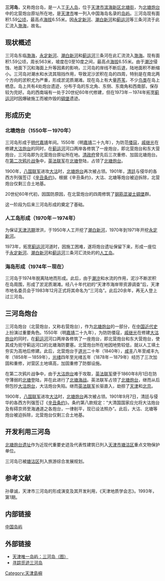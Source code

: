 {{coord|39|6|42.09|N|117|43|22.16|E|display=title}}

'''三河岛'''，又称炮台岛，是一人工[[无人岛|无人岛]]，位于[[天津市|天津市]][[滨海新区|滨海新区]][[北塘街道|北塘街]]，为[[北塘炮台|北塘炮台]]中的北营炮台原址所在地，是[[天津市|天津市]]唯一列入中国海岛名录的[[岛屿|岛屿]]。三河岛现有面积1.59[[公顷|公顷]]，最高点[[海拔|海拔]]6.55米。因[[永定新河|永定新河]]、[[潮白新河|潮白新河]]和[[蓟运河|蓟运河]]等三条河流于此汇流入[[渤海|渤海]]，故名。

== 现状概述 ==
三河岛东临[[渤海|渤海]]，[[永定新河|永定新河]]、[[潮白新河|潮白新河]]和[[蓟运河|蓟运河]]三条河在此汇流流入[[渤海|渤海]]。现有面积1.59公顷，周长563米，坡度在0至10度之间，最高点[[海拔|海拔]]6.55米。由于[[潮汐|潮汐]]侵蚀、地面下沉和海面上升等因素的影响，三河岛的岸线不断后退，陆地面积不断缩小。三河岛对潮水和水流其阻挡作用，导致泥沙淤积在岛的四周，特别是在南北两个方向的淤积尤为严重，形成淤泥质潮滩。现在岛上有大量[[芦苇|芦苇]]，不少[[鸟类|鸟类]]在岛上栖息。岛上共有4处炮台遗迹，分布于岛的东北角、东侧、东南角和西南部，保存较为完好。岛的西南端有一处于20世纪60年代修建，但在1973年－1974年拓宽[[蓟运河|蓟运河]]时因爆破施工而被炸毁的[[碉堡|碉堡]]遗迹。

== 形成历史 ==
=== 北塘炮台（1550年－1970年） ===
三河岛形成于[[明代|明代]][[嘉靖|嘉靖]]年间。1550年（明[[嘉靖|嘉靖]]二十九年），为防范[[倭寇|倭寇]]，[[戚继光|戚继光]]在修建[[大沽炮台|大沽炮台]]的同时，在[[蓟运河|蓟运河]]河口两岸各修筑了一座炮台，即北营炮台和东大营炮台，三河岛即为北营炮台原址所在地。[[清政府|清政府]]曾先后三次重修、加固北塘炮台。在[[第二次鸦片战争|第二次鸦片战争]]中，[[英法联军|英法联军]]在[[北塘|北塘]]登陆，占领了[[北塘炮台|北塘炮台]]。

1900年，[[八国联军|八国联军]]进攻[[大沽|大沽]]时，[[北塘炮台|北塘炮台]]再次被占领。1901年，[[清廷|清廷]]与侵华的各西方列强签订《[[辛丑条约|辛丑条约]]》。根据《辛丑条约》，大沽、北塘等炮台被迫拆除，北营炮台仅剩三合土地基。

20世纪60年代初，因国防原因，在北营炮台的四周修筑了[[钢筋混凝土|钢筋混凝土]][[碉堡|碉堡]]群。

这一阶段为后来三河岛形成的奠定了基础。

=== 人工岛形成（1970年－1974年） ===
为保证[[天津|天津]][[汛期|汛期]]泄洪，于1950年人工开挖了[[潮白新河|潮白新河]]，1970年到1971年开挖[[永定新河|永定新河]]。

1973年，拓宽[[蓟运河|蓟运河]]河道时，因施工困难，遂将炮台遗址保留下来，形成一座位于[[永定新河|永定新河]]、[[潮白新河|潮白新河]]和[[蓟运河|蓟运河]]三条河汇流处的的[[人工岛|人工岛]]。

=== 海岛形成（1974年－现在） ===
三河岛于1974年脱离陆地而形成。此后，由于[[潮汐|潮汐]]和水流的作用，泥沙不断淤积在岛周围，形成了淤泥质潮滩。经八十年代初的“天津市海岸带资源调查”后，天津市地名委员会于1983年12月正式将其命名为“三河岛”。此后20余年，再无人登上过三河岛。

== 三河岛炮台 ==
三河岛炮台（北营炮台，又称右营炮台），作为[[北塘炮台|北塘炮台]]的一部分，在[[中国近代史|中国近代史]]上扮演过重要角色。1550年（明[[嘉靖|嘉靖]]二十九年），为防防倭寇，[[戚继光|戚继光]]在修建[[大沽炮台|大沽炮台]]的同时，在[[蓟运河|蓟运河]]河口两岸各修筑了一座炮台，即北营炮台和东大营炮台，使其成为扼守蓟运河口的北塘海防要塞。北营炮台所在地因地势较低，就以人工填土夯实为高地后修建。此后，北营炮台于[[道光|道光]]二十年（1840年），[[咸丰_(年号)|咸丰]]八年至咸丰九年（1858年－1859年），[[光绪|光绪]]四年至光绪五年（1878年－1879年）经历了三次加固和重修，对营区土地填高，加固重修了防御设施。

在第二次鸦片战争中，由于[[大沽炮台|大沽炮台]]难于攻取，[[英法联军|英法联军]]便于1860年8月1日在防守薄弱的[[北塘|北塘]]登陆，并在此进行了[[北塘海战|北塘海战]]。英法联军占领了[[北塘炮台|北塘炮台]]，继而从后侧包抄[[大沽炮台|大沽炮台]]，大沽炮台失陷。继而[[英法联军|英法联军]]长驱直入，劫掠了[[天津|天津]]和[[北京|北京]]。

1900年，[[八国联军|八国联军]]进攻[[大沽|大沽]]时，[[北塘炮台|北塘炮台]]再次被占领。1901年9月7日，清廷与侵华的各西方列强签订《[[辛丑条约|辛丑条约]]》。条约第八款规定：“大清国国家应允将大沽炮台及有碍京师至海通道之各炮台，一律削平，现已设法照办”。此后，大沽、北塘等炮台被迫拆除，北营炮台仅剩三合土地基。

== 开发利用三河岛 ==
[[北塘炮台|北塘炮台遗址]]作为近现代重要史迹及代表性建筑已列入[[天津市|天津市]][[塘沽区|塘沽区]]重点文物保护单位。

三河岛已被[[塘沽区|塘沽区]]列入旅游综合发展规划。

== 参考文献 ==
孙章诚，天津市三河岛的形成演变及其开发利用，《天津地质学会志》。1993年，第1期。

== 内部链接 ==
[[中国岛屿|中国岛屿]]

== 外部链接 ==
*[https://archive.is/20130101130821/http://epaper.tianjindaily.com.cn/tjrb/tjrb/2007-06/28/content_1024723.htm 天津唯一岛屿：三河岛（图）]
*[http://tianjin.enorth.com.cn/system/2004/06/16/000802969.shtml 寻踪觅迹三河岛]{{Wayback|url=http://tianjin.enorth.com.cn/system/2004/06/16/000802969.shtml |date=20050112192810 }}

{{DEFAULTSORT:San三}}
[[Category:天津島嶼|Category:天津島嶼]]